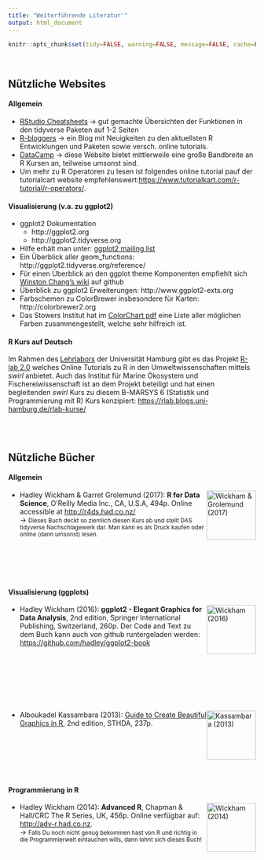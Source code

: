 ```yaml
---
title: "Weiterführende Literatur'"
output: html_document
---
```


```r
knitr::opts_chunk$set(tidy=FALSE, warning=FALSE, message=FALSE, cache=FALSE, dev.args=list(bg="transparent"), fig.retina = 2)
```

<br>

## Nützliche Websites

#### Allgemein

- [RStudio Cheatsheets](https://www.rstudio.com/resources/cheatsheets/) → gut gemachte Übersichten der Funktionen in den tidyverse Paketen auf 1-2 Seiten
- [R-bloggers](https://www.r-bloggers.com/) → ein Blog mit Neuigkeiten zu den aktuellsten R Entwicklungen und Paketen sowie versch. online tutorials. 
- [DataCamp](https://www.datacamp.com/) → diese Website bietet mittlerweile eine große Bandbreite an R Kursen an, teilweise umsonst sind.
- Um mehr zu R Operatoren zu lesen ist folgendes online tutorial pauf der tutorialcart website empfehlenswert:[ https://www.tutorialkart.com/r-tutorial/r-operators/](https://www.tutorialkart.com/r-tutorial/r-operators/).


#### Visualisierung (v.a. zu ggplot2)

- ggplot2 Dokumentation
    - http://ggplot2.org 
    - http://ggplot2.tidyverse.org
- Hilfe erhält man unter: [ggplot2 mailing list](https://groups.google.com/forum/?fromgroups#!forum/ggplot2)
- Ein Überblick aller geom_functions: http://ggplot2.tidyverse.org/reference/
- Für einen Überblick an den ggplot theme Komponenten empfiehlt sich [Winston Chang's wiki](https://github.com/wch/ggplot2/wiki/New-theme-system) auf github
- Überblick zu ggplot2 Erweiterungen: http://www.ggplot2-exts.org
- Farbschemen zu ColorBrewer insbesondere für Karten: http://colorbrewer2.org
- Das Stowers Institut hat im [ColorChart pdf](http://research.stowers.org/mcm/efg/R/Color/Chart/ColorChart.pdf) eine Liste aller möglichen Farben zusammengestellt, welche sehr hilfreich ist.


#### R Kurs auf Deutsch

Im Rahmen des [Lehrlabors](https://www.universitaetskolleg.uni-hamburg.de/universitaetskolleg-2-0/lehrlabor.html) der Universität Hamburg gibt es das Projekt [R-lab 2.0](https://rlab.blogs.uni-hamburg.de) welches Online Tutorials zu R in den Umweltwissenschaften mittels *swirl* anbietet. Auch das Institut für Marine Ökosystem und Fischereiwissenschaft ist an dem Projekt beteiligt und hat einen begleitenden *swirl* Kurs zu diesem B-MARSYS 6 (Statistik und Programmierung mit R) Kurs konzipiert: [https://rlab.blogs.uni-hamburg.de/rlab-kurse/](https://rlab.blogs.uni-hamburg.de/rlab-kurse/)

<br>
<br>

## Nützliche Bücher

#### Allgemein

<img src="img_site/Book_r4ds.png" alt="Wickham & Grolemund (2017)" style="float:right;clear:left;width:100px;border:0;">

- Hadley Wickham & Garret Grolemund (2017): **R for Data Science**, O'Reilly Media Inc., CA, U.S.A, 494p. Online accessible at [http://r4ds.had.co.nz/](http://r4ds.had.co.nz/)<br>
→ <small>Dieses Buch deckt so ziemlich diesen Kurs ab und stellt DAS tidyverse Nachschlagewerk dar. Man kann es als Druck kaufen oder online (dann umsonst) lesen.</small>

<br><br><br><br>

#### Visualisierung (ggplots) 

<img src="img_site/Book_ggplot2.jpg" alt="Wickham (2016)" style="float:right;clear:left;width:100px;border:0;">

-  Hadley Wickham (2016): **ggplot2 - Elegant Graphics for Data Analysis**, 2nd edition, Springer International Publishing, Switzerland, 260p. Der Code and Text zu dem Buch kann auch von github runtergeladen werden: [https://github.com/hadley/ggplot2-book](https://github.com/hadley/ggplot2-book)

<br><br><br><br><br><br>

<img src="img_site/Book_beautiful_graphics_kassambara.png" alt="Kassambara (2013)" style="float:right;clear:left;width:100px;border:0;">

- Alboukadel Kassambara (2013): [Guide to Create Beautiful Graphics in R](http://www.sthda.com/english/download/3-ebooks/5-guide-to-create-beautiful-graphics-in-r-book/), 2nd edition, STHDA, 237p.

<br><br><br><br><br>


#### Programmierung in R

<img src="img_site/Books_advanced_r.jpg" alt="Wickham (2014)" style="float:right;clear:left;width:100px;border:0;">

- Hadley Wickham (2014): **Advanced R**, Chapman & Hall/CRC The R Series, UK, 456p. Online verfügbar auf: [http://adv-r.had.co.nz](http://adv-r.had.co.nz).<br>
→ <small>Falls Du noch nicht genug bekommen hast von R und richtig in die Programmierwelt eintauchen wills, dann lohnt sich dieses Buch!</small>

<br><br><br><br><br>
